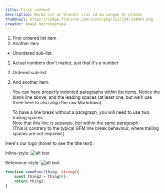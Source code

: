 ```yaml
---
title: First content
description: Morbi sit at blandit cras id eu congue et platea 
thumbnail: https://image.flaticon.com/icons/png/512/334/334043.png
creator: Amaya Herrikoetxea
---
```


1. First ordered list item
2. Another item

  * Unordered sub-list. 

1. Actual numbers don't matter, just that it's a number
  1. Ordered sub-list

4. And another item.

    You can have properly indented paragraphs within list items. Notice the blank line above, and the leading spaces (at least one, but we'll use three here to also align the raw Markdown).

   To have a line break without a paragraph, you will need to use two trailing spaces.  
   Note that this line is separate, but within the same paragraph.  
   (This is contrary to the typical GFM line break behaviour, where trailing spaces are not required.)

Here's our logo (hover to see the title text):

Inline-style: 
![alt text](https://github.com/adam-p/markdown-here/raw/master/src/common/images/icon48.png "Logo Title Text 1")

Reference-style: 
![alt text][logo]

[logo]: https://github.com/adam-p/markdown-here/raw/master/src/common/images/icon48.png "Logo Title Text 2"


```ts
function someFunc(thing: string){
    const thing2 = thing[0];
    return thing2;
}
```